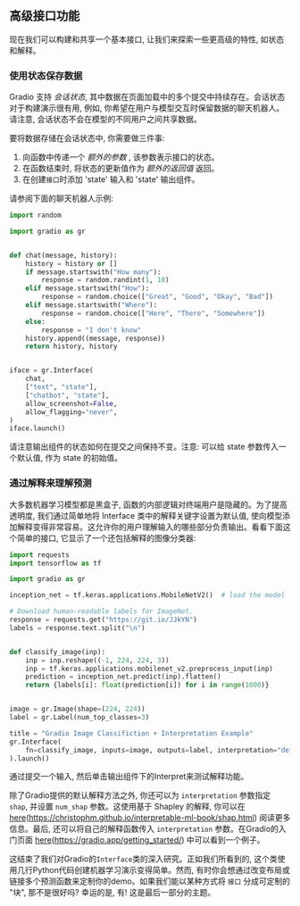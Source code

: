 ## 高级接口功能 



现在我们可以构建和共享一个基本接口, 让我们来探索一些更高级的特性, 如状态和解释。

### 使用状态保存数据 

Gradio 支持 *会话状态*, 其中数据在页面加载中的多个提交中持续存在。会话状态对于构建演示很有用, 例如, 你希望在用户与模型交互时保留数据的聊天机器人。请注意, 会话状态不会在模型的不同用户之间共享数据。

要将数据存储在会话状态中, 你需要做三件事:

1. 向函数中传递一个 *额外的参数* , 该参数表示接口的状态。
1. 在函数结束时, 将状态的更新值作为 *额外的返回值* 返回。
1. 在创建`接口`时添加 'state' 输入和 'state' 输出组件。

请参阅下面的聊天机器人示例:

```py
import random

import gradio as gr


def chat(message, history):
    history = history or []
    if message.startswith("How many"):
        response = random.randint(1, 10)
    elif message.startswith("How"):
        response = random.choice(["Great", "Good", "Okay", "Bad"])
    elif message.startswith("Where"):
        response = random.choice(["Here", "There", "Somewhere"])
    else:
        response = "I don't know"
    history.append((message, response))
    return history, history


iface = gr.Interface(
    chat,
    ["text", "state"],
    ["chatbot", "state"],
    allow_screenshot=False,
    allow_flagging="never",
)
iface.launch()
```



请注意输出组件的状态如何在提交之间保持不变。注意: 可以给 state 参数传入一个默认值, 作为 state 的初始值。

### 通过解释来理解预测 

大多数机器学习模型都是黑盒子, 函数的内部逻辑对终端用户是隐藏的。为了提高透明度, 我们通过简单地将 Interface 类中的解释关键字设置为默认值, 使向模型添加解释变得非常容易。这允许你的用户理解输入的哪些部分负责输出。看看下面这个简单的接口, 它显示了一个还包括解释的图像分类器:

```py
import requests
import tensorflow as tf

import gradio as gr

inception_net = tf.keras.applications.MobileNetV2()  # load the model

# Download human-readable labels for ImageNet.
response = requests.get("https://git.io/JJkYN")
labels = response.text.split("\n")


def classify_image(inp):
    inp = inp.reshape((-1, 224, 224, 3))
    inp = tf.keras.applications.mobilenet_v2.preprocess_input(inp)
    prediction = inception_net.predict(inp).flatten()
    return {labels[i]: float(prediction[i]) for i in range(1000)}


image = gr.Image(shape=(224, 224))
label = gr.Label(num_top_classes=3)

title = "Gradio Image Classifiction + Interpretation Example"
gr.Interface(
    fn=classify_image, inputs=image, outputs=label, interpretation="default", title=title
).launch()
```

通过提交一个输入, 然后单击输出组件下的Interpret来测试解释功能。



除了Gradio提供的默认解释方法之外, 你还可以为 `interpretation` 参数指定 `shap`, 并设置 `num_shap` 参数。这使用基于 Shapley 的解释, 你可以在 [here](https://christophm.github.io/interpretable-ml-book/shap.html)(https://christophm.github.io/interpretable-ml-book/shap.html) 阅读更多信息。最后, 还可以将自己的解释函数传入 `interpretation` 参数。在Gradio的入门页面 [here](https://gradio.app/getting_started/)(https://gradio.app/getting_started/) 中可以看到一个例子。

这结束了我们对Gradio的`Interface`类的深入研究。正如我们所看到的, 这个类使用几行Python代码创建机器学习演示变得简单。然而, 有时你会想通过改变布局或链接多个预测函数来定制你的demo。如果我们能以某种方式将 `接口` 分成可定制的 "块", 那不是很好吗? 幸运的是, 有! 这是最后一部分的主题。